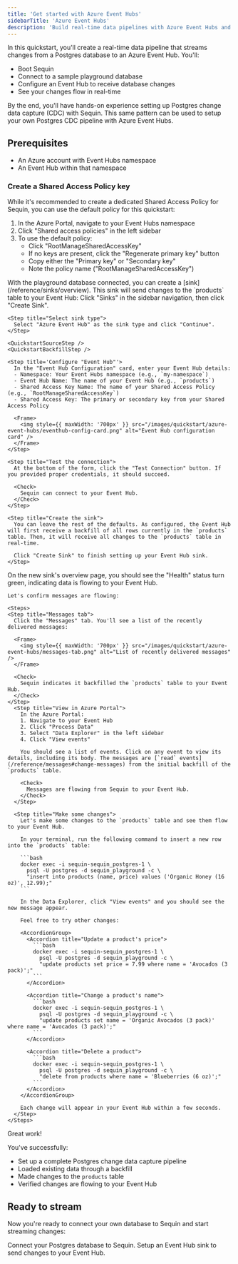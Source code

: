 ```yaml
---
title: 'Get started with Azure Event Hubs'
sidebarTitle: 'Azure Event Hubs'
description: 'Build real-time data pipelines with Azure Event Hubs and Postgres change data capture (CDC). Follow our step-by-step tutorial to stream database changes to Event Hubs in minutes.'
---
```



In this quickstart, you'll create a real-time data pipeline that streams changes from a Postgres database to an Azure Event Hub. You'll:

- Boot Sequin
- Connect to a sample playground database 
- Configure an Event Hub to receive database changes
- See your changes flow in real-time

By the end, you'll have hands-on experience setting up Postgres change data capture (CDC) with Sequin. This same pattern can be used to setup your own Postgres CDC pipeline with Azure Event Hubs.

## Prerequisites

- An Azure account with Event Hubs namespace
- An Event Hub within that namespace

### Create a Shared Access Policy key

While it's recommended to create a dedicated Shared Access Policy for Sequin, you can use the default policy for this quickstart:

1. In the Azure Portal, navigate to your Event Hubs namespace
2. Click "Shared access policies" in the left sidebar
3. To use the default policy:
   - Click "RootManageSharedAccessKey"
   - If no keys are present, click the "Regenerate primary key" button
   - Copy either the "Primary key" or "Secondary key"
   - Note the policy name ("RootManageSharedAccessKey")

<Steps titleSize="h2">
 <QuickstartInitialSteps />
 <Step title="Create an Event Hub Sink" icon="microsoft">
  With the playground database connected, you can create a [sink](/reference/sinks/overview). This sink will send changes to the `products` table to your Event Hub:

  <Steps>
    <Step title="Navigate to Sinks">
      Click "Sinks" in the sidebar navigation, then click "Create Sink".
    </Step>

    <Step title="Select sink type">
      Select "Azure Event Hub" as the sink type and click "Continue".
    </Step>

    <QuickstartSourceStep />
    <QuickstartBackfillStep />

    <Step title='Configure "Event Hub"'>
      In the "Event Hub Configuration" card, enter your Event Hub details:
      - Namespace: Your Event Hubs namespace (e.g., `my-namespace`)
      - Event Hub Name: The name of your Event Hub (e.g., `products`)
      - Shared Access Key Name: The name of your Shared Access Policy (e.g., `RootManageSharedAccessKey`)
      - Shared Access Key: The primary or secondary key from your Shared Access Policy

      <Frame>
        <img style={{ maxWidth: '700px' }} src="/images/quickstart/azure-event-hubs/eventhub-config-card.png" alt="Event Hub configuration card" />
      </Frame>
    </Step>

    <Step title="Test the connection">
      At the bottom of the form, click the "Test Connection" button. If you provided proper credentials, it should succeed.

      <Check>
        Sequin can connect to your Event Hub.
      </Check>
    </Step>

    <Step title="Create the sink">
      You can leave the rest of the defaults. As configured, the Event Hub will first receive a backfill of all rows currently in the `products` table. Then, it will receive all changes to the `products` table in real-time.

      Click "Create Sink" to finish setting up your Event Hub sink.
    </Step>
  </Steps>
 </Step>

  <Step title="See changes flow to your Event Hub" icon="waveform-lines">
    On the new sink's overview page, you should see the "Health" status turn green, indicating data is flowing to your Event Hub.

    Let's confirm messages are flowing:

    <Steps>
    <Step title="Messages tab">
      Click the "Messages" tab. You'll see a list of the recently delivered messages:

      <Frame>
        <img style={{ maxWidth: '700px' }} src="/images/quickstart/azure-event-hubs/messages-tab.png" alt="List of recently delivered messages" />
      </Frame>

      <Check>
        Sequin indicates it backfilled the `products` table to your Event Hub.
      </Check>
    </Step>
      <Step title="View in Azure Portal">
        In the Azure Portal:
        1. Navigate to your Event Hub
        2. Click "Process Data"
        3. Select "Data Explorer" in the left sidebar
        4. Click "View events"

        You should see a list of events. Click on any event to view its details, including its body. The messages are [`read` events](/reference/messages#change-messages) from the initial backfill of the `products` table.

        <Check>
          Messages are flowing from Sequin to your Event Hub.
        </Check>
      </Step>

      <Step title="Make some changes">
        Let's make some changes to the `products` table and see them flow to your Event Hub.

        In your terminal, run the following command to insert a new row into the `products` table:

        ```bash
        docker exec -i sequin-sequin_postgres-1 \
          psql -U postgres -d sequin_playground -c \
          "insert into products (name, price) values ('Organic Honey (16 oz)', 12.99);"
        ```

        In the Data Explorer, click "View events" and you should see the new message appear.

        Feel free to try other changes:

        <AccordionGroup>
          <Accordion title="Update a product's price">
            ```bash
            docker exec -i sequin-sequin_postgres-1 \
              psql -U postgres -d sequin_playground -c \
              "update products set price = 7.99 where name = 'Avocados (3 pack)';"
            ```
          </Accordion>

          <Accordion title="Change a product's name">
            ```bash
            docker exec -i sequin-sequin_postgres-1 \
              psql -U postgres -d sequin_playground -c \
              "update products set name = 'Organic Avocados (3 pack)' where name = 'Avocados (3 pack)';"
            ```
          </Accordion>

          <Accordion title="Delete a product">
            ```bash
            docker exec -i sequin-sequin_postgres-1 \
              psql -U postgres -d sequin_playground -c \
              "delete from products where name = 'Blueberries (6 oz)';"
            ```
          </Accordion>
        </AccordionGroup>

        Each change will appear in your Event Hub within a few seconds.
      </Step>
    </Steps>
  </Step>
</Steps>

<Check>
  Great work!
</Check>

You've successfully:

- Set up a complete Postgres change data capture pipeline
- Loaded existing data through a backfill
- Made changes to the `products` table
- Verified changes are flowing to your Event Hub

## Ready to stream

Now you're ready to connect your own database to Sequin and start streaming changes:

<CardGroup cols={2}>
  <Card title="Guide: Connect Postgres" icon="elephant" href="/connect-postgres">
    Connect your Postgres database to Sequin.
  </Card>
  <Card title="Guide: Setting up an Event Hub sink" icon="microsoft" href="/how-to/stream-postgres-to-azure-event-hubs">
    Setup an Event Hub sink to send changes to your Event Hub.
  </Card>
</CardGroup>